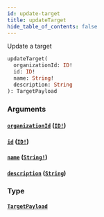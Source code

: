 ```yaml
---
id: update-target
title: updateTarget
hide_table_of_contents: false
---
```



Update a target

```graphql
updateTarget(
  organizationId: ID!
  id: ID!
  name: String!
  description: String
): TargetPayload
```


### Arguments

#### [`organizationId`](#) ([`ID!`](/swapi/scalars/id))




#### [`id`](#) ([`ID!`](/swapi/scalars/id))




#### [`name`](#) ([`String!`](/swapi/scalars/string))




#### [`description`](#) ([`String`](/swapi/scalars/string))




### Type

#### [`TargetPayload`](/swapi/objects/target-payload)






